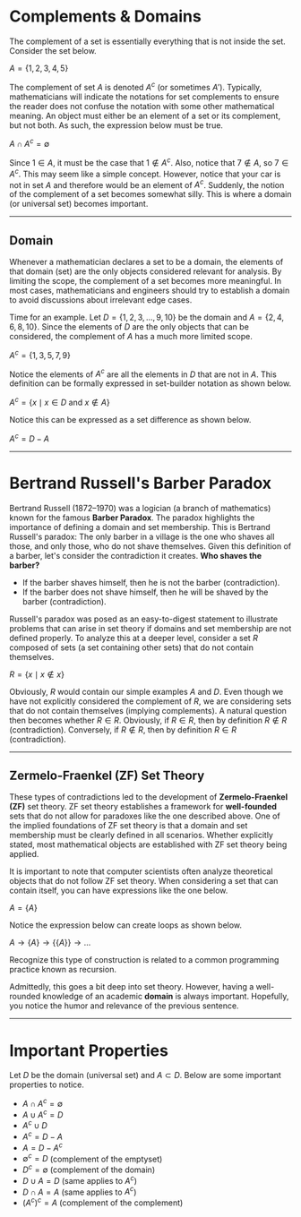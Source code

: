 # Complements & Domains

The complement of a set is essentially everything that is not inside the set. Consider the set below.

$A = \{1, 2, 3, 4, 5\}$

The complement of set $A$ is denoted $A^c$ (or sometimes $A'$). Typically, mathematicians will indicate the notations for set complements to ensure the reader does not confuse the notation with some other mathematical meaning. An object must either be an element of a set or its complement, but not both. As such, the expression below must be true.

$A \cap A^c = \emptyset$

Since $1 \in A$, it must be the case that $1 \notin A^c$. Also, notice that $7 \notin A$, so $7 \in A^c$. This may seem like a simple concept. However, notice that your car is not in set $A$ and therefore would be an element of $A^c$. Suddenly, the notion of the complement of a set becomes somewhat silly. This is where a domain (or universal set) becomes important.

***

## Domain

Whenever a mathematician declares a set to be a domain, the elements of that domain (set) are the only objects considered relevant for analysis. By limiting the scope, the complement of a set becomes more meaningful. In most cases, mathematicians and engineers should try to establish a domain to avoid discussions about irrelevant edge cases.

Time for an example. Let $D = \{1, 2, 3, \ldots, 9, 10\}$ be the domain and $A = \{2, 4, 6, 8, 10\}$. Since the elements of $D$ are the only objects that can be considered, the complement of $A$ has a much more limited scope.

$A^c = \{1, 3, 5, 7, 9\}$

Notice the elements of $A^c$ are all the elements in $D$ that are not in $A$. This definition can be formally expressed in set-builder notation as shown below.

$A^c = \{ x \mid x \in D \text{ and } x \notin A \}$

Notice this can be expressed as a set difference as shown below.

$A^c = D - A$

***

# Bertrand Russell's Barber Paradox

Bertrand Russell (1872–1970) was a logician (a branch of mathematics) known for the famous **Barber Paradox**. The paradox highlights the importance of defining a domain and set membership. This is Bertrand Russell's paradox: The only barber in a village is the one who shaves all those, and only those, who do not shave themselves. Given this definition of a barber, let's consider the contradiction it creates. **Who shaves the barber?**

* If the barber shaves himself, then he is not the barber (contradiction).
* If the barber does not shave himself, then he will be shaved by the barber (contradiction).

Russell's paradox was posed as an easy-to-digest statement to illustrate problems that can arise in set theory if domains and set membership are not defined properly. To analyze this at a deeper level, consider a set $R$ composed of sets (a set containing other sets) that do not contain themselves.

$R = \{ x \mid x \notin x \}$

Obviously, $R$ would contain our simple examples $A$ and $D$. Even though we have not explicitly considered the complement of $R$, we are considering sets that do not contain themselves (implying complements). A natural question then becomes whether $R \in R$. Obviously, if $R \in R$, then by definition $R \notin R$ (contradiction). Conversely, if $R \notin R$, then by definition $R \in R$ (contradiction).

***

## Zermelo-Fraenkel (ZF) Set Theory

These types of contradictions led to the development of **Zermelo-Fraenkel (ZF)** set theory. ZF set theory establishes a framework for **well-founded** sets that do not allow for paradoxes like the one described above. One of the implied foundations of ZF set theory is that a domain and set membership must be clearly defined in all scenarios. Whether explicitly stated, most mathematical objects are established with ZF set theory being applied.

It is important to note that computer scientists often analyze theoretical objects that do not follow ZF set theory. When considering a set that can contain itself, you can have expressions like the one below.

$A = \{ A \}$

Notice the expression below can create loops as shown below.

$A \rightarrow \{A\} \rightarrow \{\{A\}\} \rightarrow \ldots$

Recognize this type of construction is related to a common programming practice known as recursion.

Admittedly, this goes a bit deep into set theory. However, having a well-rounded knowledge of an academic **domain** is always important. Hopefully, you notice the humor and relevance of the previous sentence.

***

# Important Properties

Let $D$ be the domain (universal set) and $A \subset D$. Below are some important properties to notice.  

* $A \cap A^c = \emptyset$
* $A \cup A^c = D$
* $A^c \cup D$
* $A^c = D - A$
* $A = D-A^c$
* $\emptyset ^c = D$ (complement of the emptyset)
* $D^c =  \emptyset$ (complement of the domain)
* $D \cup A = D$ (same applies to $A^c$)
* $D \cap A = A$ (same applies to $A^c$)
* $\left( A^c \right)^c = A$ (complement of the complement)
